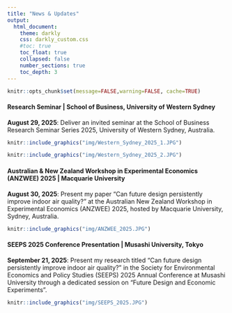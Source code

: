 ```yaml
---
title: "News & Updates"
output:
  html_document:
    theme: darkly
    css: darkly_custom.css
    #toc: true
    toc_float: true
    collapsed: false
    number_sections: true
    toc_depth: 3
---
```


```r
knitr::opts_chunk$set(message=FALSE,warning=FALSE, cache=TRUE)
```

#### Research Seminar \| School of Business, University of Western Sydney

**August 29, 2025**: Deliver an invited seminar at the School of Business Research Seminar Series 2025, University of Western Sydney, Australia.

```r
knitr::include_graphics("img/Western_Sydney_2025_1.JPG")
```

```r
knitr::include_graphics("img/Western_Sydney_2025_2.JPG")
```

#### Australian & New Zealand Workshop in Experimental Economics (ANZWEE) 2025 \| Macquarie University

**August 30, 2025**: Present my paper “Can future design persistently improve indoor air quality?” at the Australian New Zealand Workshop in Experimental Economics (ANZWEE) 2025, hosted by Macquarie University, Sydney, Australia.

```r
knitr::include_graphics("img/ANZWEE_2025.JPG")
```

#### SEEPS 2025 Conference Presentation \| Musashi University, Tokyo

**September 21, 2025**: Present my research titled "Can future design persistently improve indoor air quality?" in the Society for Environmental Economics and Policy Studies (SEEPS) 2025 Annual Conference at Musashi University through a dedicated session on “Future Design and Economic Experiments”.

```r
knitr::include_graphics("img/SEEPS_2025.JPG")
```

